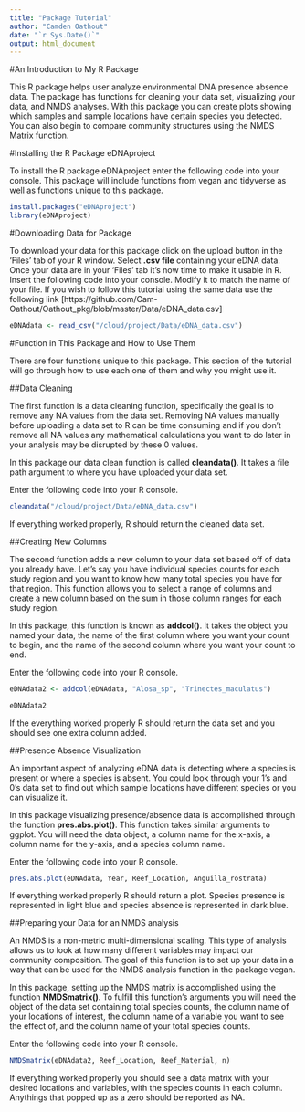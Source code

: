 ```yaml
---
title: "Package Tutorial"
author: "Camden Oathout"
date: "`r Sys.Date()`"
output: html_document
---
```


#An Introduction to My R Package

This R package helps user analyze environmental DNA presence absence data. The package has functions for cleaning your data set, visualizing your data, and NMDS analyses. With this package you can create plots showing which samples and sample locations have certain species you detected. You can also begin to compare community structures using the NMDS Matrix function. 

#Installing the R Package eDNAproject

To install the R package eDNAproject enter the following code into your console. This package will include functions from vegan and tidyverse as well as functions unique to this package.

```r
install.packages("eDNAproject")
library(eDNAproject)
```

#Downloading Data for Package

To download your data for this package click on the upload button in the 'Files' tab of your R window. Select **.csv file** containing your eDNA data.  Once your data are in your 'Files' tab it's now time to make it usable in R. Insert the following code into your console. Modify it to match the name of your file. If you wish to follow this tutorial using the same data use the following link [https://github.com/Cam-Oathout/Oathout_pkg/blob/master/Data/eDNA_data.csv]

```r
eDNAdata <- read_csv("/cloud/project/Data/eDNA_data.csv")
```

#Function in This Package and How to Use Them

There are four functions unique to this package. This section of the tutorial will go through how to use each one of them and why you might use it.

##Data Cleaning

The first function is a data cleaning function, specifically the goal is to remove any NA values from the data set. Removing NA values manually before uploading a data set to R can be time consuming and if you don't remove all NA values any mathematical calculations you want to do later in your analysis may be disrupted by these 0 values.

In this package our data clean function is called **cleandata()**. It takes a file path argument to where you have uploaded your data set.

Enter the following code into your R console.

```r
cleandata("/cloud/project/Data/eDNA_data.csv")
```

If everything worked properly, R should return the cleaned data set.

##Creating New Columns

The second function adds a new column to your data set based off of data you already have. Let's say you have individual species counts for each study region and you want to know how many total species you have for that region. This function allows you to select a range of columns and create a new column based on the sum in those column ranges for each study region.

In this package, this function is known as **addcol()**. It takes the object you named your data, the name of the first column where you want your count to begin, and the name of the second column where you want your count to end.

Enter the following code into your R console.

```r
eDNAdata2 <- addcol(eDNAdata, "Alosa_sp", "Trinectes_maculatus")

eDNAdata2
```
If the everything worked properly R should return the data set and you should see one extra column added.

##Presence Absence Visualization

An important aspect of analyzing eDNA data is detecting where a species is present or where a species is absent. You could look through your 1's and 0's data set to find out which sample locations have different species or you can visualize it.

In this package visualizing presence/absence data is accomplished through the function **pres.abs.plot()**. This function takes similar arguments to ggplot. You will need the data object, a column name for the x-axis, a column name for the y-axis, and a species column name.

Enter the following code into your R console.

```r
pres.abs.plot(eDNAdata, Year, Reef_Location, Anguilla_rostrata)
```

If everything worked properly R should return a plot. Species presence is represented in light blue and species absence is represented in dark blue.

##Preparing your Data for an NMDS analysis

An NMDS is a non-metric multi-dimensional scaling. This type of analysis allows us to look at how many different variables may impact our community composition. The goal of this function is to set up your data in a way that can be used for the NMDS analysis function in the package vegan.

In this package, setting up the NMDS matrix is accomplished using the function **NMDSmatrix()**. To fulfill this function's arguments you will need the object of the data set containing total species counts, the column name of your locations of interest, the column name of a variable you want to see the effect of, and the column name of your total species counts.

Enter the following code into your R console.

```r
NMDSmatrix(eDNAdata2, Reef_Location, Reef_Material, n)
```

If everything worked properly you should see a data matrix with your desired locations and variables, with the species counts in each column. Anythings that popped up as a zero should be reported as NA. 
